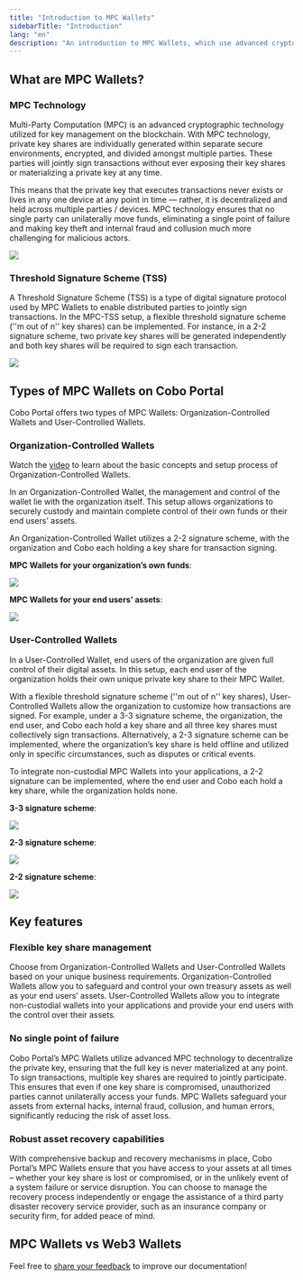 ```yaml
---
title: "Introduction to MPC Wallets"
sidebarTitle: "Introduction"
lang: "en"
description: "An introduction to MPC Wallets, which use advanced cryptographic methods to securely manage private keys."
---
```



## What are MPC Wallets?

### MPC Technology

Multi-Party Computation (MPC) is an advanced cryptographic technology utilized for key management on the blockchain. With MPC technology, private key shares are individually generated within separate secure environments, encrypted, and divided amongst multiple parties. These parties will jointly sign transactions without ever exposing their key shares or materializing a private key at any time.

This means that the private key that executes transactions never exists or lives in any one device at any point in time — rather, it is decentralized and held across multiple parties / devices. MPC technology ensures that no single party can unilaterally move funds, eliminating a single point of failure and making key theft and internal fraud and collusion much more challenging for malicious actors.

<img src="/en/images/mpc-wallet/MPC technology_EN.svg"/>

### Threshold Signature Scheme (TSS)

A Threshold Signature Scheme (TSS) is a type of digital signature protocol used by MPC Wallets to enable distributed parties to jointly sign transactions. In the MPC-TSS setup, a flexible threshold signature scheme (''m out of n'' key shares) can be implemented. For instance, in a 2-2 signature scheme, two private key shares will be generated independently and both key shares will be required to sign each transaction.

<img src="/en/images/mpc-wallet/TSS.svg"/>

## Types of MPC Wallets on Cobo Portal

Cobo Portal offers two types of MPC Wallets: Organization-Controlled Wallets and User-Controlled Wallets.

### Organization-Controlled Wallets

<Info>Watch the [video](https://www.youtube.com/watch?v=kC-Lp75RBHs) to learn about the basic concepts and setup process of Organization-Controlled Wallets.</Info>

In an Organization-Controlled Wallet, the management and control of the wallet lie with the organization itself. This setup allows organizations to securely custody and maintain complete control of their own funds or their end users’ assets.

An Organization-Controlled Wallet utilizes a 2-2 signature scheme, with the organization and Cobo each holding a key share for transaction signing.

**MPC Wallets for your organization’s own funds**:

<img src="/en/images/mpc-wallet/MPC wallet for your organization’s own funds.svg"/>

**MPC Wallets for your end users’ assets**:

<img src="/en/images/mpc-wallet/MPC wallet for your end users’ assets.svg"/>

### User-Controlled Wallets

In a User-Controlled Wallet, end users of the organization are given full control of their digital assets. In this setup, each end user of the organization holds their own unique private key share to their MPC Wallet.

With a flexible threshold signature scheme (''m out of n'' key shares), User-Controlled Wallets allow the organization to customize how transactions are signed. For example, under a 3-3 signature scheme, the organization, the end user, and Cobo each hold a key share and all three key shares must collectively sign transactions. Alternatively, a 2-3 signature scheme can be implemented, where the organization’s key share is held offline and utilized only in specific circumstances, such as disputes or critical events.

To integrate non-custodial MPC Wallets into your applications, a 2-2 signature can be implemented, where the end user and Cobo each hold a key share, while the organization holds none.

**3-3 signature scheme**:

<img src="/en/images/mpc-wallet/3-3 signature scheme.svg"/>

**2-3 signature scheme**:

<img src="/en/images/mpc-wallet/2-3 signature scheme.svg"/>

**2-2 signature scheme**:

<img src="/en/images/mpc-wallet/2-2 scheme.png"/>

## Key features

### Flexible key share management
Choose from Organization-Controlled Wallets and User-Controlled Wallets based on your unique business requirements. Organization-Controlled Wallets allow you to safeguard and control your own treasury assets as well as your end users’ assets. User-Controlled Wallets allow you to integrate non-custodial wallets into your applications and provide your end users with the control over their assets.

### No single point of failure
Cobo Portal’s MPC Wallets utilize advanced MPC technology to decentralize the private key, ensuring that the full key is never materialized at any point. To sign transactions, multiple key shares are required to jointly participate. This ensures that even if one key share is compromised, unauthorized parties cannot unilaterally access your funds. MPC Wallets safeguard your assets from external hacks, internal fraud, collusion, and human errors, significantly reducing the risk of asset loss.

### Robust asset recovery capabilities
With comprehensive backup and recovery mechanisms in place, Cobo Portal’s MPC Wallets ensure that you have access to your assets at all times – whether your key share is lost or compromised, or in the unlikely event of a system failure or service disruption. You can choose to manage the recovery process independently or engage the assistance of a third party disaster recovery service provider, such as an insurance company or security firm, for added peace of mind.

## MPC Wallets vs Web3 Wallets

<Mpc />

<Tip>Feel free to [share your feedback](https://forms.zohopublic.com/cobo/form/DocumentFeedbackForm/formperma/QvLOhxJv1_JMsJ-1dleZ8Itb_7rzN-LtgvsDdxosoVI?referrername=manuals) to improve our documentation!</Tip>